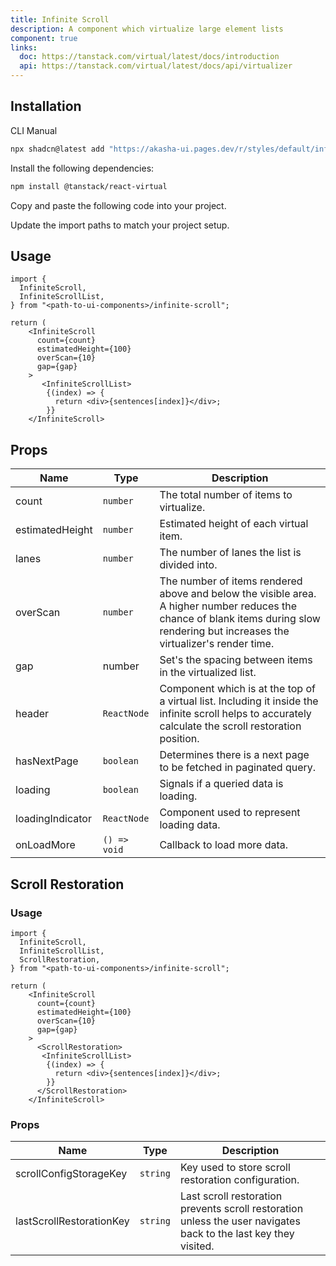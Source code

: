 ```yaml
---
title: Infinite Scroll
description: A component which virtualize large element lists
component: true
links:
  doc: https://tanstack.com/virtual/latest/docs/introduction
  api: https://tanstack.com/virtual/latest/docs/api/virtualizer
---
```


<ComponentPreview name="infinite-scroll-demo" />

## Installation

<Tabs defaultValue="cli">

<TabsList>
  <TabsTrigger value="cli">CLI</TabsTrigger>
  <TabsTrigger value="manual">Manual</TabsTrigger>
</TabsList>

<TabsContent value="cli">

```bash
npx shadcn@latest add "https://akasha-ui.pages.dev/r/styles/default/infinite-scroll.json"
```

</TabsContent>

<TabsContent value="manual">

<Steps>

<Step>Install the following dependencies:</Step>

```bash
npm install @tanstack/react-virtual
```

<Step>Copy and paste the following code into your project.</Step>

<ComponentSource name="infinite-scroll" />

<Step>Update the import paths to match your project setup.</Step>

</Steps>

</TabsContent>

</Tabs>

## Usage

```tsx
import {
  InfiniteScroll,
  InfiniteScrollList,
} from "<path-to-ui-components>/infinite-scroll";
```

```tsx
return (
    <InfiniteScroll
      count={count}
      estimatedHeight={100}
      overScan={10}
      gap={gap}
    >
       <InfiniteScrollList>
        {(index) => {
          return <div>{sentences[index]}</div>;
        }}
    </InfiniteScroll>
```

## Props

| Name             | Type         | Description                                                                                                                                                                         |
| ---------------- | ------------ | ----------------------------------------------------------------------------------------------------------------------------------------------------------------------------------- |
| count            | `number`     | The total number of items to virtualize.                                                                                                                                            |
| estimatedHeight  | `number`     | Estimated height of each virtual item.                                                                                                                                              |
| lanes            | `number`     | The number of lanes the list is divided into.                                                                                                                                       |
| overScan         | `number`     | The number of items rendered above and below the visible area. A higher number reduces the chance of blank items during slow rendering but increases the virtualizer's render time. |
| gap              | number       | Set's the spacing between items in the virtualized list.                                                                                                                            |
| header           | `ReactNode`  | Component which is at the top of a virtual list. Including it inside the infinite scroll helps to accurately calculate the scroll restoration position.                             |
| hasNextPage      | `boolean`    | Determines there is a next page to be fetched in paginated query.                                                                                                                   |
| loading          | `boolean`    | Signals if a queried data is loading.                                                                                                                                               |
| loadingIndicator | `ReactNode`  | Component used to represent loading data.                                                                                                                                           |
| onLoadMore       | `() => void` | Callback to load more data.                                                                                                                                                         |

## Scroll Restoration

### Usage

```tsx
import {
  InfiniteScroll,
  InfiniteScrollList,
  ScrollRestoration,
} from "<path-to-ui-components>/infinite-scroll";
```

```tsx
return (
    <InfiniteScroll
      count={count}
      estimatedHeight={100}
      overScan={10}
      gap={gap}
    >
      <ScrollRestoration>
       <InfiniteScrollList>
        {(index) => {
          return <div>{sentences[index]}</div>;
        }}
      </ScrollRestoration>
    </InfiniteScroll>
```

### Props

| Name                     | Type     | Description                                                                                                      |
| ------------------------ | -------- | ---------------------------------------------------------------------------------------------------------------- |
| scrollConfigStorageKey   | `string` | Key used to store scroll restoration configuration.                                                              |
| lastScrollRestorationKey | `string` | Last scroll restoration prevents scroll restoration unless the user navigates back to the last key they visited. |
